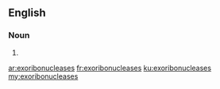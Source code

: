 ==English==

===Noun===
{{head|en|plural}}

# {{plural of|exoribonuclease|lang=en}}

[[ar:exoribonucleases]]
[[fr:exoribonucleases]]
[[ku:exoribonucleases]]
[[my:exoribonucleases]]